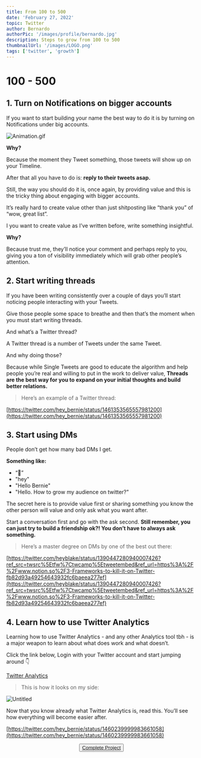 ```yaml
---
title: From 100 to 500
date: 'February 27, 2022'
topic: Twitter
author: Bernardo
authorPic: '/images/profile/bernardo.jpg'
description: Steps to grow from 100 to 500
thumbnailUrl: '/images/LOGO.png'
tags: ['twitter', 'growth']
---
```


# 100 - 500

## 1. Turn on Notifications on bigger accounts

If you want to start building your name the best way to do it is by turning on Notifications under big accounts.

![Animation.gif](100%20-%20500%204c740/Animation.gif)

**Why?**

Because the moment they Tweet something, those tweets will show up on your Timeline.

After that all you have to do is: **reply to their tweets asap.**

Still, the way you should do it is, once again, by providing value and this is the tricky thing about engaging with bigger accounts.

It’s really hard to create value other than just shitposting like “thank you” of “wow, great list”.

I you want to create value as I’ve written before, write something insightful.

**Why?**

Because trust me, they’ll notice your comment and perhaps reply to you, giving you a ton of visibility immediately which will grab other people’s attention.

## 2. Start writing threads

If you have been writing consistently over a couple of days you’ll start noticing people interacting with your Tweets.

Give those people some space to breathe and then that’s the moment when you must start writing threads.

And what’s a Twitter thread?

A Twitter thread is a number of Tweets under the same Tweet.

And why doing those?

Because while Single Tweets are good to educate the algorithm and help people you’re real and willing to put in the work to deliver value, **Threads are the best way for you to expand on your initial thoughts and build better relations.**

> Here’s an example of a Twitter thread:
> 

[https://twitter.com/hey_bernie/status/1461353565557981200](https://twitter.com/hey_bernie/status/1461353565557981200)

## 3. Start using DMs

People don’t get how many bad DMs I get. 

**Something like:**

- “👋”
- "hey"
- "Hello Bernie"
- "Hello. How to grow my audience on twitter?"

The secret here is to provide value first or sharing something you know the other person will value and only ask what you want after.

Start a conversation first and go with the ask second. **Still remember, you can just try to build a friendship ok?! You don’t have to always ask something.**

> Here’s a master degree on DMs by one of the best out there:
> 

[https://twitter.com/heyblake/status/1390447280940007426?ref_src=twsrc%5Etfw%7Ctwcamp%5Etweetembed&ref_url=https%3A%2F%2Fwww.notion.so%2F3-Frameworks-to-kill-it-on-Twitter-fb82d93a49254643932fc6baeea277ef](https://twitter.com/heyblake/status/1390447280940007426?ref_src=twsrc%5Etfw%7Ctwcamp%5Etweetembed&ref_url=https%3A%2F%2Fwww.notion.so%2F3-Frameworks-to-kill-it-on-Twitter-fb82d93a49254643932fc6baeea277ef)

## 4. Learn how to use Twitter Analytics

Learning how to use Twitter Analytics - and any other Analytics tool tbh - is a major weapon to learn about what does work and what doesn’t.

Click the link below, Login with your Twitter account and start jumping around 👇

[Twitter Analytics](https://analytics.twitter.com/)

> This is how it looks on my side:
> 

![Untitled](100%20-%20500%204c740/Untitled.png)

Now that you know already what Twitter Analytics is, read this. You’ll see how everything will become easier after.

[https://twitter.com/hey_bernie/status/1460239999983661058](https://twitter.com/hey_bernie/status/1460239999983661058)


<Center>
  <div>
    <Button>
      <a target="_blank" href={"https://poap.website/vinci"}>
        Complete Project
      </a>
    </Button>
  </div>
</Center>
